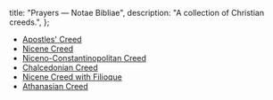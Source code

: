   title: "Prayers — Notae Bibliae",
  description: "A collection of Christian creeds.",
};

<Initial text="Creeds" />

* [Apostles' Creed](/liturgy/creeds/apostles-creed)
* [Nicene Creed](/liturgy/creeds/nicene-creed)
* [Niceno-Constantinopolitan Creed](/liturgy/creeds/niceno-constantinopolitan-creed)
* [Chalcedonian Creed](/liturgy/creeds/chalcedonian-creed)
* [Nicene Creed with Filioque](/liturgy/creeds/nicene-creed-with-filioque)
* [Athanasian Creed](/liturgy/creeds/athanasian-creed)
